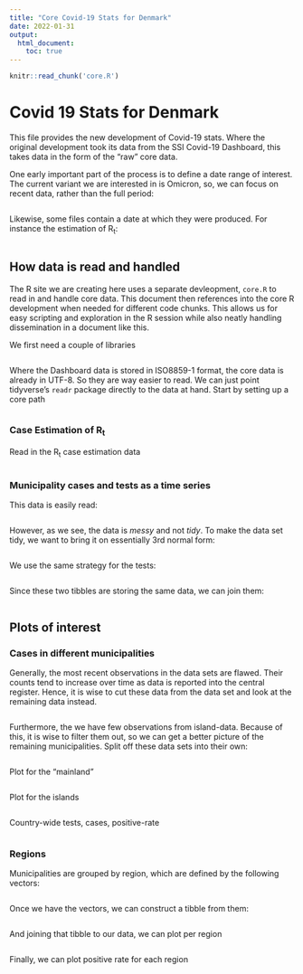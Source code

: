 ```yaml
---
title: "Core Covid-19 Stats for Denmark"
date: 2022-01-31
output:
  html_document:
    toc: true
---
```

```r
knitr::read_chunk('core.R')
```

# Covid 19 Stats for Denmark

This file provides the new development of Covid-19 stats. Where the original development took its data from the SSI Covid-19 Dashboard, this takes data in the form of the "raw" core data.

One early important part of the process is to define a date range of interest. The current variant we are interested in is Omicron, so, we can focus on recent data, rather than the full period:

```r
```

Likewise, some files contain a date at which they were produced. For instance the estimation of R~t~:

```r
```

## How data is read and handled

The R site we are creating here uses a separate devleopment, `core.R` to read in and handle core data. This document then references into the core R development when needed for different code chunks. This allows us for easy scripting and exploration in the R session while also neatly handling dissemination in a document like this.

We first need a couple of libraries

```r
```

Where the Dashboard data is stored in ISO8859-1 format, the core data is already in UTF-8. So they are way easier to read. We can just point tidyverse's `readr` package directly to the data at hand. Start by setting up a core path

```r
```

### Case Estimation of R~t~

Read in the R~t~ case estimation data

```r
```

### Municipality cases and tests as a time series

This data is easily read:

```r
```

However, as we see, the data is *messy* and not *tidy*. To make the data set tidy, we want to bring it on essentially 3rd normal form:

```r
```

We use the same strategy for the tests:

```r
```

Since these two tibbles are storing the same data, we can join them:

```r
```

## Plots of interest

### Cases in different municipalities

Generally, the most recent observations in the data sets are flawed. Their counts tend to increase over time as data is reported into the central register. Hence, it is wise to cut these data from the data set and look at the remaining data instead.

```r
```

Furthermore, the we have few observations from island-data. Because of this, it is wise to filter them out, so we can get a better picture of the remaining municipalities. Split off these data sets into their own:

```r
```

Plot for the "mainland"

```r
```

Plot for the islands

```r
```

Country-wide tests, cases, positive-rate
```r
```

### Regions

Municipalities are grouped by region, which are defined by the following vectors:
```r
```

Once we have the vectors, we can construct a tibble from them:

```r
```

And joining that tibble to our data, we can plot per region
```r
```

Finally, we can plot positive rate for each region
```r
```
